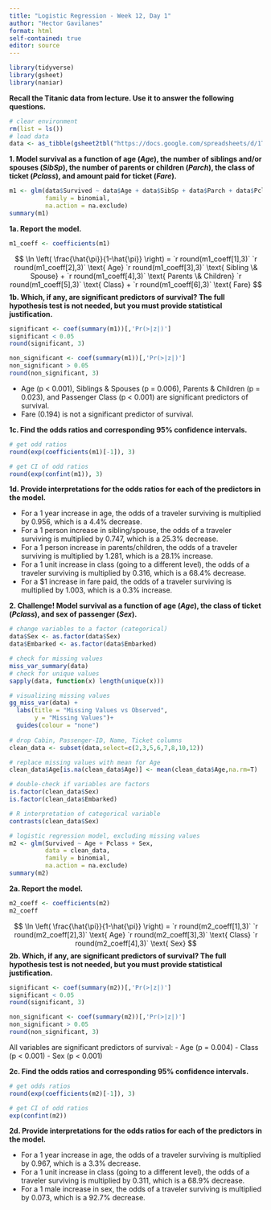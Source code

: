 ```yaml
---
title: "Logistic Regression - Week 12, Day 1"
author: "Hector Gavilanes"
format: html
self-contained: true
editor: source
---
```


```r
library(tidyverse)
library(gsheet)
library(naniar)
```

**Recall the Titanic data from lecture. Use it to answer the following questions.**
```r
# clear environment
rm(list = ls())
# load data
data <- as_tibble(gsheet2tbl("https://docs.google.com/spreadsheets/d/1TrJ6jZ3hP6gQk6FvqbMrFUysEUEqle7XfuLnAkZsHYI/edit"))
```

**1. Model survival as a function of age (*Age*), the number of siblings and/or spouses (*SibSp*), the number of parents or children (*Parch*), the class of ticket (*Pclass*), and amount paid for ticket (*Fare*).** 

```r
m1 <- glm(data$Survived ~ data$Age + data$SibSp + data$Parch + data$Pclass + data$Fare,
          family = binomial,
          na.action = na.exclude)
summary(m1)
```

**1a. Report the model.**
```r
m1_coeff <- coefficients(m1)
```

$$
\ln \left( \frac{\hat{\pi}}{1-\hat{\pi}} \right) = `r round(m1_coeff[1],3)` `r round(m1_coeff[2],3)` \text{ Age} `r round(m1_coeff[3],3)` \text{ Sibling \& Spouse} + `r round(m1_coeff[4],3)` \text{ Parents \& Children} `r round(m1_coeff[5],3)` \text{ Class} + `r round(m1_coeff[6],3)` \text{ Fare}
$$
**1b. Which, if any, are significant predictors of survival? The full hypothesis test is not needed, but you must provide statistical justification.**

```r
significant <- coef(summary(m1))[,'Pr(>|z|)']
significant < 0.05
round(significant, 3)

non_significant <- coef(summary(m1))[,'Pr(>|z|)']
non_significant > 0.05
round(non_significant, 3)
```

- Age (p < 0.001), Siblings & Spouses (p = 0.006), Parents & Children (p = 0.023), and Passenger Class (p < 0.001) are significant predictors of survival.
- Fare (0.194) is not a significant predictor of survival. 


**1c. Find the odds ratios and corresponding 95% confidence intervals.**

```r
# get odd ratios
round(exp(coefficients(m1)[-1]), 3)

# get CI of odd ratios
round(exp(confint(m1)), 3)

```



**1d. Provide interpretations for the odds ratios for each of the predictors in the model.**

- For a 1 year increase in age, the odds of a traveler surviving is multiplied by 0.956, which is a 4.4% decrease. 
- For a 1 person increase in sibling/spouse, the odds of a traveler surviving is multiplied by 0.747, which is a 25.3% decrease. 
- For a 1 person increase in parents/children, the odds of a traveler surviving is multiplied by 1.281, which is a 28.1% increase.
- For a 1 unit increase in class (going to a different level), the odds of a traveler surviving is multiplied by 0.316, which is a 68.4% decrease.
- For a $1 increase in fare paid, the odds of a traveler surviving is multiplied by 1.003, which is a 0.3% increase.

**2. Challenge! Model survival as a function of age (*Age*), the class of ticket (*Pclass*), and sex of passenger (*Sex*).** 

```r
# change variables to a factor (categorical)
data$Sex <- as.factor(data$Sex)
data$Embarked <- as.factor(data$Embarked)

# check for missing values
miss_var_summary(data)
# check for unique values
sapply(data, function(x) length(unique(x)))

# visualizing missing values
gg_miss_var(data) +
  labs(title = "Missing Values vs Observed",
       y = "Missing Values")+
  guides(colour = "none")
 
# drop Cabin, Passenger-ID, Name, Ticket columns
clean_data <- subset(data,select=c(2,3,5,6,7,8,10,12))

# replace missing values with mean for Age
clean_data$Age[is.na(clean_data$Age)] <- mean(clean_data$Age,na.rm=T)

# double-check if variables are factors 
is.factor(clean_data$Sex)
is.factor(clean_data$Embarked)

# R interpretation of categorical variable
contrasts(clean_data$Sex)

# logistic regression model, excluding missing values
m2 <- glm(Survived ~ Age + Pclass + Sex,
          data = clean_data,
          family = binomial,
          na.action = na.exclude)
summary(m2)

```

**2a. Report the model.**
```r
m2_coeff <- coefficients(m2)
m2_coeff
```

$$
\ln \left( \frac{\hat{\pi}}{1-\hat{\pi}} \right) = `r round(m2_coeff[1],3)` `r round(m2_coeff[2],3)` \text{ Age} `r round(m2_coeff[3],3)` \text{ Class} `r round(m2_coeff[4],3)` \text{ Sex} 
$$
**2b. Which, if any, are significant predictors of survival? The full hypothesis test is not needed, but you must provide statistical justification.**

```r
significant <- coef(summary(m2))[,'Pr(>|z|)']
significant < 0.05
round(significant, 3)

non_significant <- coef(summary(m2))[,'Pr(>|z|)']
non_significant > 0.05
round(non_significant, 3)
```
All variables are significant predictors of survival:
- Age     (p = 0.004)
- Class   (p < 0.001)
- Sex     (p < 0.001)

**2c. Find the odds ratios and corresponding 95% confidence intervals.**

```r
# get odds ratios
round(exp(coefficients(m2)[-1]), 3)

# get CI of odd ratios
exp(confint(m2))

```

**2d. Provide interpretations for the odds ratios for each of the predictors in the model.**

- For a 1 year increase in age, the odds of a traveler surviving is multiplied by 0.967, which is a 3.3% decrease. 
- For a 1 unit increase in class (going to a different level), the odds of a traveler surviving is multiplied by 0.311, which is a 68.9% decrease.
- For a 1 male increase in sex, the odds of a traveler surviving is multiplied by 0.073, which is a 92.7% decrease.
